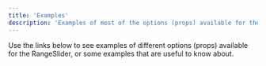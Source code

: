 ```yaml
---
title: 'Examples'
description: 'Examples of most of the options (props) available for the RangeSlider'
---
```


Use the links below to see examples of different options (props) available for the RangeSlider,
or some examples that are useful to know about.

<RecipeList>
  <Example name="Values & Binding" link="values" description="Learn how to set and react to value changes with bindings" />
  <Example name="Min & Max" link="min-max" description="Set the minimum and maximum values of the slider (start/end)" />
  <Example name="Pips" link="pips" description="Learn how to configure pips and control the display of pips/labels. Including only showing specific pips/labels." />
  <Example name="Pip Labels" link="pip-labels" description="Basic examples of how to display labels over the pips" />
  <Example name="Steps" link="steps" description="See how we can limit the number of values that can be selected" />
  <Example name="Pip Steps" link="pip-steps" description="Similar to steps, but learn how to limit the number of visible pips/labels" />
  <Example name="Steps & Pip Steps" link="steps-combined" description="Take a look at how to combine steps and pip steps to fully customize the slider" />
  <Example name="Ranges" link="range" description="Ranges allow selecting a set of values, see how to configure it here" />
  <Example name="Pushy" link="range#pushy-range-handles" description="Ranges can be configured to push other handles along when they collide" />
  <Example name="Float" link="float" description="Learn how to show a floating label above the handle to help the user see the current value" />
  <Example name="Vertical" link="vertical" description="Learn how to make the slider vertical" />
  <Example name="Reversed" link="reversed" description="Learn how to reverse the orientation of the slider" />
  <Example name="Prefix & Suffix" link="prefix-suffix" description="See how to add a prefix or suffix to the displayed handle and pip values" />
  <Example name="Formatter" link="formatter" description="Go deeper than prefix/suffix and see how to perform custom formatting of the values" />
  <Example name="Disabled" link="disabled" description="Disabling the slider will prevent user interaction, but still allow programmatic access to the values" />
  <Example name="Easing" link="easing" description="Learn how to use the spring physics for animating the slider" />
</RecipeList>